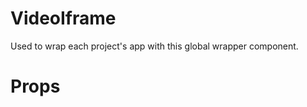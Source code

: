 

<Meta title="Components/VideoIframe" component={VideoIframe} />

# VideoIframe

Used to wrap each project's app with this global wrapper component.

<Canvas>
  <Story name="Default">
    <VideoIframe
      src="https://www.youtube.com/embed/JqV0zeeyu9s"
      title="default"
    />
  </Story>
</Canvas>

# Props

<ArgsTable of={VideoIframe} />
